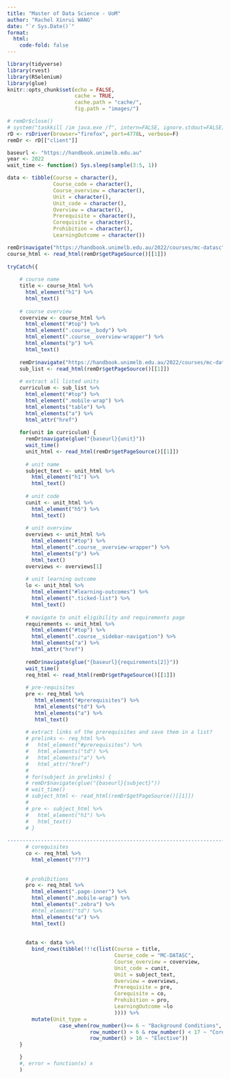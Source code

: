 ```yaml
---
title: "Master of Data Science - UoM"
author: "Rachel Xinrui WANG"
date: "`r Sys.Date()`"
format: 
  html:
    code-fold: false
---
```


```r
library(tidyverse)
library(rvest)
library(RSelenium)
library(glue)
knitr::opts_chunk$set(echo = FALSE,
                      cache = TRUE,
                      cache.path = "cache/",
                      fig.path = "images/")

```


```r
# remDr$close()
# system("taskkill /im java.exe /f", intern=FALSE, ignore.stdout=FALSE)
rD <- rsDriver(browser="firefox", port=4778L, verbose=F)
remDr <- rD[["client"]]

baseurl <- "https://handbook.unimelb.edu.au"
year <- 2022
wait_time <- function() Sys.sleep(sample(3:5, 1))

data <- tibble(Course = character(),
               Course_code = character(),
               Course_overview = character(),
               Unit = character(),
               Unit_code = character(),
               Overview = character(),
               Prerequisite = character(),
               Corequisite = character(),
               Prohibition = character(),
               LearningOutcome = character())

remDr$navigate("https://handbook.unimelb.edu.au/2022/courses/mc-datasc")
course_html <- read_html(remDr$getPageSource()[[1]])
  
tryCatch({
  
    # course name
    title <- course_html %>% 
      html_element("h1") %>% 
      html_text()
    
    # course overview
    coverview <- course_html %>% 
      html_element("#top") %>% 
      html_element(".course__body") %>% 
      html_element(".course__overview-wrapper") %>% 
      html_elements("p") %>% 
      html_text()
  
    remDr$navigate("https://handbook.unimelb.edu.au/2022/courses/mc-datasc/course-structure")
    sub_list <- read_html(remDr$getPageSource()[[1]])
    
    # extract all listed units
    curriculum <- sub_list %>% 
      html_element("#top") %>% 
      html_element(".mobile-wrap") %>% 
      html_elements("table") %>% 
      html_elements("a") %>% 
      html_attr("href")
  
    for(unit in curriculum) {
      remDr$navigate(glue("{baseurl}{unit}"))
      wait_time()
      unit_html <- read_html(remDr$getPageSource()[[1]])
      
      # unit name
      subject_text <- unit_html %>% 
        html_element("h1") %>% 
        html_text()
      
      # unit code
      cunit <- unit_html %>% 
        html_element("h5") %>% 
        html_text()
      
      # unit overview
      overviews <- unit_html %>%
        html_element("#top") %>% 
        html_element(".course__overview-wrapper") %>% 
        html_elements("p") %>% 
        html_text()
      overviews <- overviews[1]
      
      # unit learning outcome
      lo <- unit_html %>% 
        html_element("#learning-outcomes") %>% 
        html_element(".ticked-list") %>% 
        html_text()
    
      # navigate to unit eligibility and requirements page
      requirements <- unit_html %>% 
        html_element("#top") %>% 
        html_element(".course__sidebar-navigation") %>% 
        html_elements("a") %>% 
        html_attr("href")
        
      remDr$navigate(glue("{baseurl}{requirements[2]}"))
      wait_time()
      req_html <- read_html(remDr$getPageSource()[[1]])
      
      # pre-requisites
      pre <- req_html %>% 
         html_element("#prerequisites") %>% 
         html_elements("td") %>% 
         html_elements("a") %>% 
         html_text()
      
      # extract links of the prerequisites and save them in a list?
      # prelinks <- req_html %>% 
      #   html_element("#prerequisites") %>% 
      #   html_elements("td") %>% 
      #   html_elements("a") %>% 
      #   html_attr("href")
      # 
      # for(subject in prelinks) {
      # remDr$navigate(glue("{baseurl}{subject}"))
      # wait_time()
      # subject_html <- read_html(remDr$getPageSource()[[1]])
      # 
      # pre <- subject_html %>% 
      #   html_element("h1") %>% 
      #   html_text()
      # }
      
----------------------------------------------------------------------------      
      # corequisites
      co <- req_html %>% 
        html_element("???")
        
      
      # prohibitions
      pro <- req_html %>% 
        html_element(".page-inner") %>% 
        html_element(".mobile-wrap") %>% 
        html_elements(".zebra") %>% 
        #html_element("td") %>% 
        html_elements("a") %>% 
        html_text()
      
      
      data <- data %>% 
        bind_rows(tibble(!!!c(list(Course = title, 
                                   Course_code = "MC-DATASC", 
                                   Course_overview = coverview,
                                   Unit_code = cunit,
                                   Unit = subject_text,
                                   Overview = overviews,
                                   Prerequisite = pre,
                                   Corequisite = co,
                                   Prohibition = pro,
                                   LearningOutcome =lo
                                   )))) %>% 
        mutate(Unit_type = 
                 case_when(row_number()<= 6 ~ "Background Conditions",
                           row_number() > 6 & row_number() < 17 ~ "Core",
                           row_number() > 16 ~ "Elective"))
    }

    }
    #, error = function(x) x
    )



```

